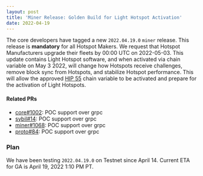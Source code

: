 ```yaml
---
layout: post
title: 'Miner Release: Golden Build for Light Hotspot Activation'
date: 2022-04-19
---
```


The core developers have tagged a new `2022.04.19.0` `miner` release. This release is **mandatory**
for all Hotspot Makers. We request that Hotspot Manufacturers upgrade their fleets by 00:00 UTC on
2022-05-03. This update contains Light Hotspot software, and when activated via chain variable on
May 3 2022, will change how Hotspots receive challenges, remove block sync from Hotspots, and
stabilize Hotspot performance. This will allow the approved
[HIP 55](https://github.com/helium/HIP/blob/main/0055-validator-challenges.md) chain variable to be
activated and prepare for the activation of Light Hotspots.

<!--truncate-->

#### Related PRs

- [core#1002](https://github.com/helium/blockchain-core/pull/1002): POC support over grpc
- [sybil#14](https://github.com/helium/sibyl/pull/14): POC support over grpc
- [miner#1068](https://github.com/helium/miner/pull/1068): POC support over grpc
- [proto#84](https://github.com/helium/proto/pull/84): POC support over grpc

### Plan

We have been testing `2022.04.19.0` on Testnet since April 14. Current ETA for GA is April 19, 2022
1:10 PM PT.
